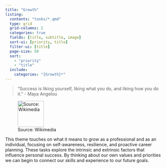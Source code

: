 ```yaml
---
title: "Growth"
listing:
  contents: "tasks/*.qmd"
  type: grid
  grid-columns: 2
  categories: true
  fields: [title, subtitle, image]
  sort-ui: [priority, title]
  filter-ui: [title]
  page-size: 50
  sort: 
    - "priority"
    - "title"
  include:
    categories: "{Growth}*"
---
```



> "Success is liking yourself, liking what you do, and liking how you do it." - Maya Angelou

![Source: Wikimedia](images/Portrait_photograph_of_Maya_Angelou_with_a_copy_of_I_Know_Why_the_Caged_Bird_Sings_in_Los_Angeles,_November_3,_1971.jpg){width=6em}

<!-- https://commons.wikimedia.org/wiki/File:Portrait_photograph_of_Maya_Angelou_with_a_copy_of_I_Know_Why_the_Caged_Bird_Sings_in_Los_Angeles,_November_3,_1971.jpg -->



This theme touches on what it means to grow as a professional and as an individual, focusing on self-awareness, resilience, and proactive career planning. These tasks explore the intrinsic and extrinsic factors that influence personal success. By thinking about our own values and priorities we can begin to connect our skills and experience to our future goals.



::: {#sample-listings}
:::
